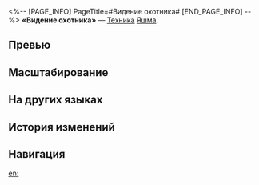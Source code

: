 <%-- [PAGE_INFO]
PageTitle=#Видение охотника#
[END_PAGE_INFO] --%>
{{Навык Инфобокс
|Название         = Видение охотника
|Изображение      = Навык Видение охотника.png
|Персонаж         = Яшма
|Тип              = Техника
|Тэг              = Ослабление
|УронСтойк        = 
|ЭнергияГен       = 
|Энергия          = 
|Длительность     = 
|Описание         = Использование техники накладывает на противников в определённой зоне статус Слепое подчинение на 10 сек. Противники с этим статусом не могут атаковать отряд. После атаки противника со статусом Слепое подчинение в начале боя все противники с этим статусом немедленно вступают в бой, а Яшма наносит им квантовый урон, равный 50% от её силы атаки, и получает 15 ур. статуса Залог.
|Свойство1        = 
|Масштабирование1 = 
}}
'''«Видение охотника»''' — [[Техника]] [[Яшма]].

==Превью==
{{Превью
|Файл = Видение охотника Превью
}}

==Масштабирование==


==На других языках==
{{На других языках
|en   = Visionary Predation
|zhs  = 猎手的视界
|zht  = 獵手的視界
|ja   = ハンターの{{Rubi|視界|しかい}}
|ko   = 사냥꾼의 시야
|es   = Visión predadora
|fr   = Vision de prédateur
|ru   = Видение охотника
|th   = Visionary Predation
|vi   = Tầm Nhìn Của Thợ Săn
|de   = Sichtfeld des Jägers
|id   = Visionary Predation
|pt   = Predação Visual
}}

==История изменений==
{{История изменений|3.5}}

==Навигация==
{{Навык Навбокс|Яшма}}

[[en:]]